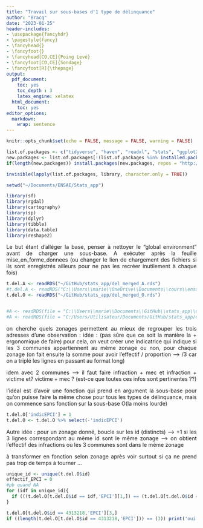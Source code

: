 ```yaml
---
title: "Travail sur sous-bases d'1 type de délinquance"
author: "Bracq"
date: "2023-01-25"
header-includes:
- \usepackage{fancyhdr}
- \pagestyle{fancy}
- \fancyhead{}
- \fancyfoot{}
- \fancyhead[CO,CE]{Poing Levé}
- \fancyfoot[CO,CE]{Sondage}
- \fancyfoot[R]{\thepage}
output:
  pdf_document:
    toc: yes
    toc_depth : 3
    latex_engine: xelatex
  html_document:
    toc: yes
editor_options: 
  markdown: 
    wrap: sentence
---
```


```{=html}
<style>
body {
text-align: justify}
</style>
```

```r
knitr::opts_chunk$set(echo = FALSE, message = FALSE, warning = FALSE)

```

```r
list.of.packages <- c("tidyverse", "haven", "readxl", "stats", "ggplot2", "ggcorrplot", "data.table", "dplyr", "corrplot", "stargazer", "Hmisc",'cartography','sf','rgdal','sp','xlsx')
new.packages <- list.of.packages[!(list.of.packages %in% installed.packages()[,"Package"])]
if(length(new.packages)) install.packages(new.packages, repos = "http://cran.us.r-project.org")

invisible(lapply(list.of.packages, library, character.only = TRUE))

setwd("~/Documents/ENSAE/Stats_app")
```


```r
library(sf)
library(rgdal)
library(cartography)
library(sp)
library(dplyr)
library(tibble)
library(data.table)
library(reshape2)
```

Le but étant d'alléger la base, penser à nettoyer le "global environment" avant de charger une sous-base. A exécuter après la feuille mise_en_forme_donnees (ou changer le lien de chargement des fichiers si ils sont enregistrés ailleurs pour ne pas les recréer inutilement à chaque fois)

```r
t.del.A <- readRDS("~/GitHub/stats_app/del_merged_A.rds")
#t.del.A <- readRDS("C:\\Users\\marie\\OneDrive\\Documents\\cours\\ensae\\stat app\\sous df\\del_merged_A.rds")
t.del.O <- readRDS("~/GitHub/stats_app/del_merged_O.rds")


#A <- readRDS(file = "C:\\Users\\marie\\Documents\\GitHub\\stats_app\\del_merged_A.rds")
#A <- readRDS(file = "C:/Users/Utilisateur/Documents/GitHub/stats_app/del_merged_A.rds")#clem
```

on cherche quels zonages permettent au mieux de regrouper les trois adresses d'une observation :
idée : (pas sûre que ce soit la manière la + ergonomique de faire)
pour cela, on veut créer une indicatrice qui indique si les 3 communes appartiennent au même zonage ou non, pour chaque zonage
(on fait ensuite la somme pour avoir l'effectif / proportion --> /3 car on a triplé les lignes en passant au format long)

idem avec 2 communes --> il faut faire infraction + mec et infraction + victime et? victime + mec ? (est-ce que toutes ces infos sont pertinentes ??)

l'idéal est d'avoir une fonction qui prend en argument la sous-base pour qu'on puisse faire la même chose pour tous les types de délinquance, mais on commence sans fonction sur la sous-base O(la moins lourde)

```r
t.del.O['indicEPCI'] = 1
t.del.O <- t.del.O %>% select(-'indicEPCI')

```

Autre idée : pour un zonage donné, boucle sur les id (distincts) --> +1 si les 3 lignes correspondant au même id sont le même zonage --> on obtient l'effectif des infractions où les 3 communes sont dans le même zonage

à transformer en fonction selon zonage après
voir surtout si ça ne prend pas trop de temps à tourner ...
```r
unique_id <- unique(t.del.O$id)
effectif_EPCI = 0
#pb quand NA
for (idf in unique_id){
  if (((t.del.O[t.del.O$id == idf,'EPCI'][1,]) == (t.del.O[t.del.O$id == idf,'EPCI'][2,])) & ((t.del.O[t.del.O$id == idf,'EPCI'][1,] == t.del.O[t.del.O$id == idf,'EPCI'][3,])))  effectif_EPCI = effectif_EPCI+1
}

t.del.O[t.del.O$id == 4313218,'EPCI'][3,]
if ((length(t.del.O[t.del.O$id == 4313218,'EPCI'])) == (3)) print('oui')
```





